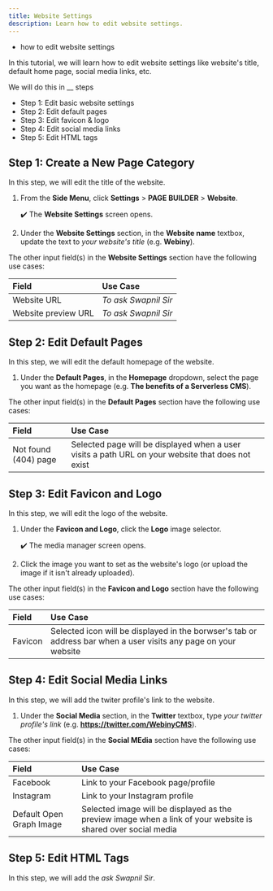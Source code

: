 ```yaml
---
title: Website Settings
description: Learn how to edit website settings.
---
```



<Alert type="success" title="WHAT YOU'LL LEARN">

- how to edit website settings

</Alert>

In this tutorial, we will learn how to edit website settings like website's title, default home page, social media links, etc.

We will do this in __ steps
- Step 1: Edit basic website settings
- Step 2: Edit default pages
- Step 3: Edit favicon & logo
- Step 4: Edit social media links
- Step 5: Edit HTML tags


## Step 1: Create a New Page Category

In this step, we will edit the title of the website.

1. From the **Side Menu**, click **Settings** > **PAGE BUILDER** > **Website**.

    ✔️ The **Website Settings** screen opens.

2. Under the **Website Settings** section, in the **Website name** textbox, update the text to *your website's title* (e.g. **Webiny**).

The other input field(s) in the **Website Settings** section have the following use cases:

| Field               | Use Case                                         |
| :-------            | :----------------------                          |
| Website URL         | *To ask Swapnil Sir*                             |
| Website preview URL | *To ask Swapnil Sir*                             |


## Step 2: Edit Default Pages

In this step, we will edit the default homepage of the website.

1. Under the **Default Pages**,  in the **Homepage** dropdown, select the page you want as the homepage (e.g. **The benefits of a Serverless CMS**).

The other input field(s) in the **Default Pages** section have the following use cases:

| Field               | Use Case                                         |
| :-------            | :----------------------                          |
| Not found (404) page| Selected page will be displayed when a user visits a path URL on your website that does not exist |


## Step 3: Edit Favicon and Logo

In this step, we will edit the logo of the website.

1. Under the **Favicon and Logo**,  click the **Logo** image selector.

    ✔️ The media manager screen opens.

2. Click the image you want to set as the website's logo (or upload the image if it isn't already uploaded).

The other input field(s) in the **Favicon and Logo** section have the following use cases:

| Field               | Use Case                                         |
| :-------            | :----------------------                          |
| Favicon             | Selected icon will be displayed in the borwser's tab or address bar when a user visits any page on your website |


## Step 4: Edit Social Media Links

In this step, we will add the twiter profile's link to the website.

1. Under the **Social Media** section, in the **Twitter** textbox, type *your twitter profile's link* (e.g. **https://twitter.com/WebinyCMS**).

The other input field(s) in the **Social MEdia** section have the following use cases:

| Field               | Use Case                                         |
| :-------            | :----------------------                          |
| Facebook            | Link to your Facebook page/profile |
| Instagram            | Link to your Instagram profile |
| Default Open Graph Image | Selected image will be displayed as the preview image when a link of your website is shared over social media |


## Step 5: Edit HTML Tags

In this step, we will add the *ask Swapnil Sir*.